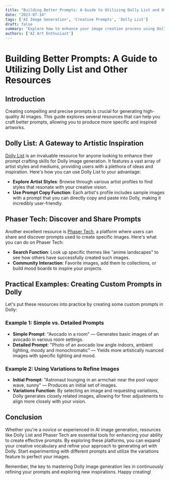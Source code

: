```yaml
---
title: "Building Better Prompts: A Guide to Utilizing Dolly List and Other Resources"
date: "2023-07-14"
tags: ['AI Image Generation', 'Creative Prompts', 'Dolly List']
draft: false
summary: "Explore how to enhance your image creation process using Dolly List and other resources to build effective prompts for Dolly image generation."
authors: ['AI Art Enthusiast']
---
```


# Building Better Prompts: A Guide to Utilizing Dolly List and Other Resources

## Introduction

Creating compelling and precise prompts is crucial for generating high-quality AI images. This guide explores several resources that can help you craft better prompts, allowing you to produce more specific and inspired artworks.

## Dolly List: A Gateway to Artistic Inspiration

[Dolly List](https://dollylist.com) is an invaluable resource for anyone looking to enhance their prompt crafting skills for Dolly image generation. It features a vast array of artist styles and mediums, providing users with a plethora of ideas and inspiration. Here's how you can use Dolly List to your advantage:

- **Explore Artist Styles**: Browse through various artist profiles to find styles that resonate with your creative vision. 
- **Use Prompt Copy Function**: Each artist's profile includes sample images with a prompt that you can directly copy and paste into Dolly, making it incredibly user-friendly.

## Phaser Tech: Discover and Share Prompts

Another excellent resource is [Phaser Tech](https://phasertech.com), a platform where users can share and discover prompts used to create specific images. Here's what you can do on Phaser Tech:

- **Search Function**: Look up specific themes like "anime landscapes" to see how others have successfully created such images.
- **Community Interaction**: Favorite images, add them to collections, or build mood boards to inspire your projects.

## Practical Examples: Creating Custom Prompts in Dolly

Let's put these resources into practice by creating some custom prompts in Dolly:

### Example 1: Simple vs. Detailed Prompts

- **Simple Prompt**: "Avocado in a room" — Generates basic images of an avocado in various room settings.
- **Detailed Prompt**: "Photo of an avocado low angle indoors, ambient lighting, moody and monochromatic" — Yields more artistically nuanced images with specific lighting and mood.

### Example 2: Using Variations to Refine Images

- **Initial Prompt**: "Astronaut lounging in an armchair near the pool vapor wave, sunny" — Produces an initial set of images.
- **Variations Function**: By selecting an image and requesting variations, Dolly generates closely related images, allowing for finer adjustments to align more closely with your vision.

## Conclusion

Whether you're a novice or experienced in AI image generation, resources like Dolly List and Phaser Tech are essential tools for enhancing your ability to create effective prompts. By exploring these platforms, you can expand your creative vocabulary and refine your approach to generating art with Dolly. Start experimenting with different prompts and utilize the variations feature to perfect your images.

Remember, the key to mastering Dolly image generation lies in continuously refining your prompts and exploring new inspirations. Happy creating!
